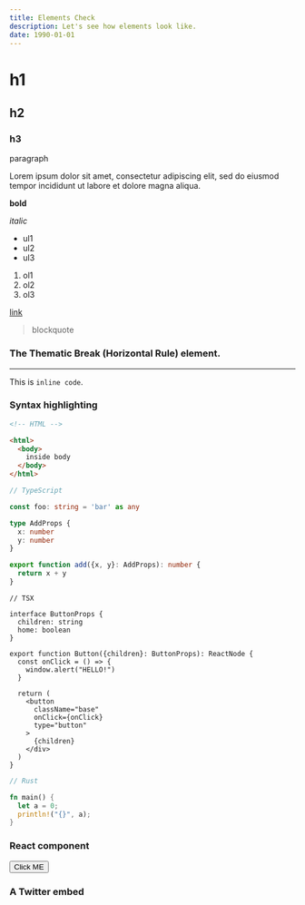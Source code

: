 ```yaml
---
title: Elements Check
description: Let's see how elements look like.
date: 1990-01-01
---
```


# h1

## h2

### h3

paragraph

Lorem ipsum dolor sit amet, consectetur adipiscing elit, sed do eiusmod tempor incididunt ut labore et dolore magna aliqua.

**bold**

_italic_

- ul1
- ul2
- ul3

1. ol1
2. ol2
3. ol3

[link](/)

> blockquote

### The Thematic Break (Horizontal Rule) element.

---

This is `inline code`.

### Syntax highlighting

```html
<!-- HTML -->

<html>
  <body>
    inside body
  </body>
</html>
```

```typescript
// TypeScript

const foo: string = 'bar' as any

type AddProps {
  x: number
  y: number
}

export function add({x, y}: AddProps): number {
  return x + y
}
```

```tsx
// TSX

interface ButtonProps {
  children: string
  home: boolean
}

export function Button({children}: ButtonProps): ReactNode {
  const onClick = () => {
    window.alert("HELLO!")
  }

  return (
    <button
      className="base"
      onClick={onClick}
      type="button"
    >
      {children}
    </div>
  )
}
```

```rust
// Rust

fn main() {
  let a = 0;
  println!("{}", a);
}
```

### React component


<Button>Click ME</Button>

### A Twitter embed


<TwitterEmbed tweetId="1365156124098404355" />
